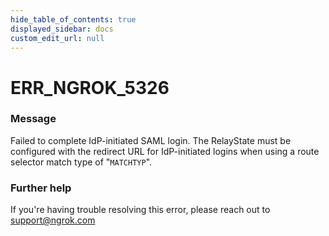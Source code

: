 ```yaml
---
hide_table_of_contents: true
displayed_sidebar: docs
custom_edit_url: null
---
```



# ERR_NGROK_5326

### Message
Failed to complete IdP-initiated SAML login. The RelayState must be configured with the redirect URL for IdP-initiated logins when using a route selector match type of "`MATCHTYP`".

### Further help
If you're having trouble resolving this error, please reach out to [support@ngrok.com](mailto:support@ngrok.com?subject=Help%20with%20ERR_NGROK_5326)


<ErrorDetails error='err_ngrok_5326' />
